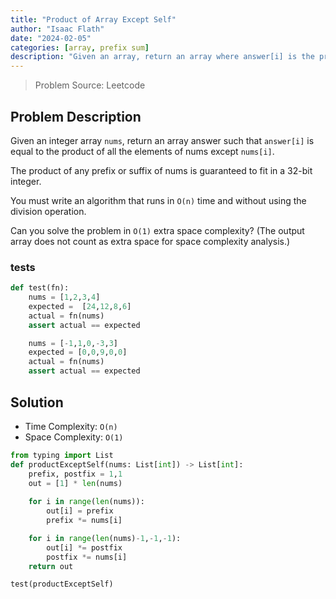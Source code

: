 ---
title: "Product of Array Except Self"
author: "Isaac Flath"
date: "2024-02-05"
categories: [array, prefix sum]
description: "Given an array, return an array where answer[i] is the product of all the elements except input[i]"
---

>Problem Source:  Leetcode

## Problem Description

Given an integer array `nums`, return an array answer such that `answer[i]` is equal to the product of all the elements of nums except `nums[i]`.

The product of any prefix or suffix of nums is guaranteed to fit in a 32-bit integer.

You must write an algorithm that runs in `O(n)` time and without using the division operation.

Can you solve the problem in `O(1)` extra space complexity? (The output array does not count as extra space for space complexity analysis.)

### tests

```{python}
def test(fn):
    nums = [1,2,3,4]
    expected =  [24,12,8,6]
    actual = fn(nums)
    assert actual == expected

    nums = [-1,1,0,-3,3] 
    expected = [0,0,9,0,0]
    actual = fn(nums)
    assert actual == expected
```


## Solution

+ Time Complexity: `O(n)`
+ Space Complexity: `O(1)`

```{python}
from typing import List
def productExceptSelf(nums: List[int]) -> List[int]:
    prefix, postfix = 1,1
    out = [1] * len(nums)
    
    for i in range(len(nums)):
        out[i] = prefix
        prefix *= nums[i]

    for i in range(len(nums)-1,-1,-1):
        out[i] *= postfix
        postfix *= nums[i]
    return out

test(productExceptSelf)
    
```


